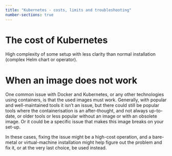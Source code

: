 ```yaml
---
title: "Kubernetes - costs, limits and troubleshooting"
number-sections: true
---
```


# The cost of Kubernetes

High complexity of some setup with less clarity than normal installation (complex Helm chart or operator).


# When an image does not work

One common issue with Docker and Kubernetes, or any other technologies using containers, is that the used images must work. Generally, with popular and well-maintained tools it isn't an issue, but there could still be popular tools where the containerisation is an after-thought, and not always up-to-date, or older tools or less popular without an image or with an obsolete image. Or it could be a specific issue that makes this image breaks on your set-up.

In these cases, fixing the issue might be a high-cost operation, and a bare-metal or virtual-machine installation might help figure out the problem and fix it, or at the very last choice, be used instead.